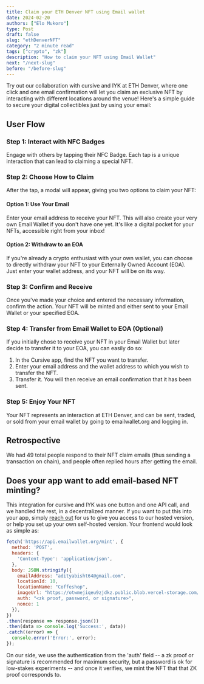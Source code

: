 ```yaml
---
title: Claim your ETH Denver NFT using Email wallet
date: 2024-02-20
authors: ["Elo Mukoro"]
type: Post
draft: false
slug: "ethDenverNFT"
category: "2 minute read"
tags: ["crypto", "zk"]
description: "How to claim your NFT using Email Wallet"
next: "/next-slug"  
before: "/before-slug"  
---
```


Try out our collaboration with cursive and IYK at ETH Denver, where one click and one email confirmation will let you claim an exclusive NFT by interacting with different locations around the venue! Here's a simple guide to secure your digital collectibles just by using your email:

## User Flow

### Step 1: Interact with NFC Badges
Engage with others by tapping their NFC Badge. Each tap is a unique interaction that can lead to claiming a special NFT.

### Step 2: Choose How to Claim
After the tap, a modal will appear, giving you two options to claim your NFT:

#### Option 1: Use Your Email
Enter your email address to receive your NFT. This will also create your very own Email Wallet if you don't have one yet. It's like a digital pocket for your NFTs, accessible right from your inbox!

#### Option 2: Withdraw to an EOA
If you're already a crypto enthusiast with your own wallet, you can choose to directly withdraw your NFT to your Externally Owned Account (EOA). Just enter your wallet address, and your NFT will be on its way.

### Step 3: Confirm and Receive
Once you've made your choice and entered the necessary information, confirm the action. Your NFT will be minted and either sent to your Email Wallet or your specified EOA.

### Step 4: Transfer from Email Wallet to EOA (Optional)
If you initially chose to receive your NFT in your Email Wallet but later decide to transfer it to your EOA, you can easily do so:

1. In the Cursive app, find the NFT you want to transfer.
2. Enter your email address and the wallet address to which you wish to transfer the NFT.
3. Transfer it. You will then receive an email confirmation that it has been sent.

### Step 5: Enjoy Your NFT
Your NFT represents an interaction at ETH Denver, and can be sent, traded, or sold from your email wallet by going to emailwallet.org and logging in.

## Retrospective

We had 49 total people respond to their NFT claim emails (thus sending a transaction on chain), and people often replied hours after getting the email. 

## Does your app want to add email-based NFT minting?

This integration for cursive and IYK was one button and one API call, and we handled the rest, in a decentralized manner. If you want to put this into your app, simply [reach out](https://t.me/zkemail) for us to give you access to our hosted version, or help you set up your own self-hosted version. Your frontend would look as simple as:
```javascript
fetch('https://api.emailwallet.org/mint', {
  method: 'POST',
  headers: {
    'Content-Type': 'application/json',
  },
  body: JSON.stringify({
    emailAddress: "adityabisht64@gmail.com",
    locationId: 10,
    locationName: "Coffeshop",
    imageUrl: "https://otwmejiqeu9zjdkz.public.blob.vercel-storage.com/cafe-YnH9KMPUveci3R0NLh2tO2W2YYRpTL.jpeg",
    auth: "<zk proof, password, or signature>",
    nonce: 1
  }),
})
.then(response => response.json())
.then(data => console.log('Success:', data))
.catch((error) => {
  console.error('Error:', error);
});
```

On our side, we use the authentication from the 'auth' field -- a zk proof or signature is recommended for maximum security, but a password is ok for low-stakes experiments -- and once it verifies, we mint the NFT that that ZK proof corresponds to.
